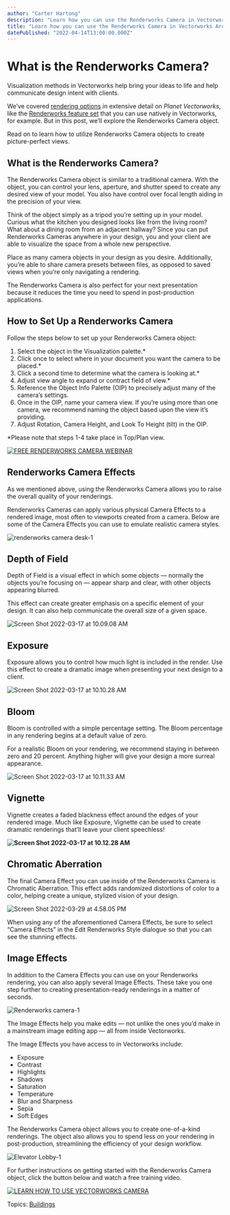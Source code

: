 ```yaml
---
author: "Carter Hartong"
description: "Learn how you can use the Renderworks Camera in Vectorworks Architect. "
title: "Learn how you can use the Renderworks Camera in Vectorworks Architect. " 
datePublished: "2022-04-14T13:00:00.000Z"
---
```

# What is the Renderworks Camera?

Visualization methods in Vectorworks help bring your ideas to life and help communicate design intent with clients.

We’ve covered [rendering options](/vectorworks-webinars-on-rendering?hs%5Fpreview=cPZVQHjh-68597598006) in extensive detail on _Planet Vectorworks_, like the [Renderworks feature set](../../../net/vectorworks/blog/renderworks-renderings-powered-by-maxon.html) that you can use natively in Vectorworks, for example. But in this post, we’ll explore the Renderworks Camera object. 

Read on to learn how to utilize Renderworks Camera objects to create picture-perfect views.

## What is the Renderworks Camera?

The Renderworks Camera object is similar to a traditional camera. With the object, you can control your lens, aperture, and shutter speed to create any desired view of your model. You also have control over focal length aiding in the precision of your view.

Think of the object simply as a tripod you’re setting up in your model. Curious what the kitchen you designed looks like from the living room? What about a dining room from an adjacent hallway? Since you can put Renderworks Cameras anywhere in your design, you and your client are able to visualize the space from a whole new perspective.

Place as many camera objects in your design as you desire. Additionally, you’re able to share camera presets between files, as opposed to saved views when you’re only navigating a rendering.

The Renderworks Camera is also perfect for your next presentation because it reduces the time you need to spend in post-production applications.

## How to Set Up a Renderworks Camera

Follow the steps below to set up your Renderworks Camera object:

1. Select the object in the Visualization palette.\*
2. Click once to select where in your document you want the camera to be placed.\*
3. Click a second time to determine what the camera is looking at.\*
4. Adjust view angle to expand or contract field of view.\*
5. Reference the Object Info Palette (OIP) to precisely adjust many of the camera’s settings.
6. Once in the OIP, name your camera view. If you’re using more than one camera, we recommend naming the object based upon the view it’s providing.
7. Adjust Rotation, Camera Height, and Look To Height (tilt) in the OIP.

\*Please note that steps 1-4 take place in Top/Plan view.

[![FREE RENDERWORKS CAMERA WEBINAR](https://no-cache.hubspot.com/cta/default/3018241/3b816503-9641-4f54-9142-d5e60e8d7298.png)](https://cta-redirect.hubspot.com/cta/redirect/3018241/3b816503-9641-4f54-9142-d5e60e8d7298) 

## Renderworks Camera Effects

As we mentioned above, using the Renderworks Camera allows you to raise the overall quality of your renderings.

Renderworks Cameras can apply various physical Camera Effects to a rendered image, most often to viewports created from a camera. Below are some of the Camera Effects you can use to emulate realistic camera styles.

![renderworks camera desk-1](https://blog.vectorworks.net/hs-fs/hubfs/Blog%20Images/220329_Renderworks%20Camera/renderworks%20camera%20desk-1.jpg?width=1440&name=renderworks%20camera%20desk-1.jpg)

## Depth of Field

Depth of Field is a visual effect in which some objects — normally the objects you’re focusing on — appear sharp and clear, with other objects appearing blurred.

This effect can create greater emphasis on a specific element of your design. It can also help communicate the overall size of a given space.

![Screen Shot 2022-03-17 at 10.09.08 AM](https://blog.vectorworks.net/hs-fs/hubfs/Blog%20Images/220329_Renderworks%20Camera/Screen%20Shot%202022-03-17%20at%2010.09.08%20AM.png?width=1440&name=Screen%20Shot%202022-03-17%20at%2010.09.08%20AM.png)

## Exposure

Exposure allows you to control how much light is included in the render. Use this effect to create a dramatic image when presenting your next design to a client.

![Screen Shot 2022-03-17 at 10.10.28 AM](https://blog.vectorworks.net/hs-fs/hubfs/Blog%20Images/220329_Renderworks%20Camera/Screen%20Shot%202022-03-17%20at%2010.10.28%20AM.png?width=1440&name=Screen%20Shot%202022-03-17%20at%2010.10.28%20AM.png)

## Bloom 

Bloom is controlled with a simple percentage setting. The Bloom percentage in any rendering begins at a default value of zero.

For a realistic Bloom on your rendering, we recommend staying in between zero and 20 percent. Anything higher will give your design a more surreal appearance.

![Screen Shot 2022-03-17 at 10.11.33 AM](https://blog.vectorworks.net/hs-fs/hubfs/Blog%20Images/220329_Renderworks%20Camera/Screen%20Shot%202022-03-17%20at%2010.11.33%20AM.png?width=1440&name=Screen%20Shot%202022-03-17%20at%2010.11.33%20AM.png)

## Vignette

Vignette creates a faded blackness effect around the edges of your rendered image. Much like Exposure, Vignette can be used to create dramatic renderings that’ll leave your client speechless!

**![Screen Shot 2022-03-17 at 10.12.28 AM](https://blog.vectorworks.net/hs-fs/hubfs/Blog%20Images/220329_Renderworks%20Camera/Screen%20Shot%202022-03-17%20at%2010.12.28%20AM.png?width=1440&name=Screen%20Shot%202022-03-17%20at%2010.12.28%20AM.png)**

## Chromatic Aberration

The final Camera Effect you can use inside of the Renderworks Camera is Chromatic Aberration. This effect adds randomized distortions of color to a color, helping create a unique, stylized vision of your design.

![Screen Shot 2022-03-29 at 4.58.05 PM](https://blog.vectorworks.net/hs-fs/hubfs/Blog%20Images/220329_Renderworks%20Camera/Screen%20Shot%202022-03-29%20at%204.58.05%20PM.png?width=3584&name=Screen%20Shot%202022-03-29%20at%204.58.05%20PM.png)

When using any of the aforementioned Camera Effects, be sure to select “Camera Effects” in the Edit Renderworks Style dialogue so that you can see the stunning effects. 

## Image Effects

In addition to the Camera Effects you can use on your Renderworks rendering, you can also apply several Image Effects. These take you one step further to creating presentation-ready renderings in a matter of seconds.

![Renderworks camera-1](https://blog.vectorworks.net/hs-fs/hubfs/Blog%20Images/220329_Renderworks%20Camera/Renderworks%20camera-1.png?width=1440&name=Renderworks%20camera-1.png)

The Image Effects help you make edits — not unlike the ones you’d make in a mainstream image editing app — all from inside Vectorworks.

The Image Effects you have access to in Vectorworks include:

* Exposure
* Contrast
* Highlights
* Shadows
* Saturation
* Temperature
* Blur and Sharpness
* Sepia
* Soft Edges

The Renderworks Camera object allows you to create one-of-a-kind renderings. The object also allows you to spend less on your rendering in post-production, streamlining the efficiency of your design workflow.

![Elevator Lobby-1](https://blog.vectorworks.net/hs-fs/hubfs/Blog%20Images/220329_Renderworks%20Camera/Elevator%20Lobby-1.jpg?width=1440&name=Elevator%20Lobby-1.jpg)

For further instructions on getting started with the Renderworks Camera object, click the button below and watch a free training video.

[![LEARN HOW TO USE VECTORWORKS CAMERA](https://no-cache.hubspot.com/cta/default/3018241/2dffe949-0e50-4430-ab75-348c06872934.png)](https://cta-redirect.hubspot.com/cta/redirect/3018241/2dffe949-0e50-4430-ab75-348c06872934) 

 Topics: [Buildings](https://blog.vectorworks.net/topic/buildings) 

 